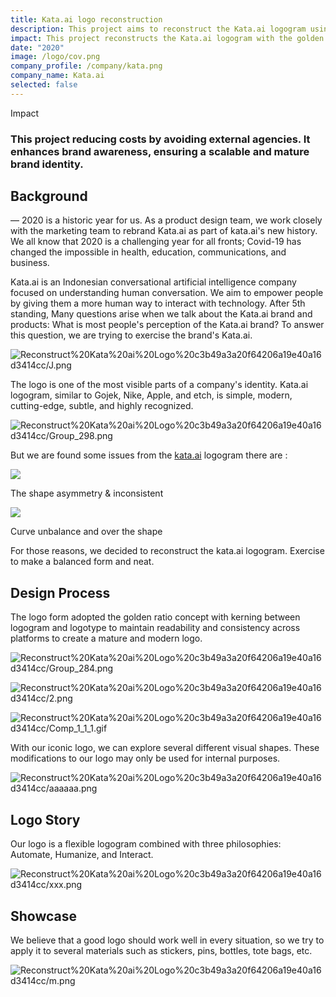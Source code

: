 ```yaml
---
title: Kata.ai logo reconstruction
description: This project aims to reconstruct the Kata.ai logogram using the golden ratio concept, enhancing brand awareness.
impact: This project reconstructs the Kata.ai logogram with the golden ratio, reducing costs by avoiding external agencies. It enhances brand awareness, ensuring a scalable and mature brand identity.
date: "2020"
image: /logo/cov.png
company_profile: /company/kata.png
company_name: Kata.ai
selected: false
---
```


<div>
<p className="mb-0 font-medium text-lg dark:text-zinc-300">Impact</p>

<h3 className=" bg-gradient-to-br from-green-600 to-sky-500 dark:from-sky-600 dark:to-pink-500 bg-clip-text text-transparent text-3xl lg:text-4xl mb-0 leading-tight">
This project reducing costs by avoiding external agencies. It enhances brand awareness, ensuring a scalable and mature brand identity.
</h3>
</div>

## Background
— 2020 is a historic year for us. As a product design team, we work closely with the marketing team to rebrand Kata.ai as part of kata.ai's new history. We all know that 2020 is a challenging year for all fronts; Covid-19 has changed the impossible in health, education, communications, and business.

Kata.ai is an Indonesian conversational artificial intelligence company focused on understanding human conversation. We aim to empower people by giving them a more human way to interact with technology. After 5th standing, Many questions arise when we talk about the Kata.ai brand and products: What is most people's perception of the Kata.ai brand? To answer this question, we are trying to exercise the brand's Kata.ai.

![Reconstruct%20Kata%20ai%20Logo%20c3b49a3a20f64206a19e40a16d3414cc/J.png](/logo//J.png)

The logo is one of the most visible parts of a company's identity. Kata.ai logogram, similar to Gojek, Nike, Apple, and etch, is simple, modern, cutting-edge, subtle, and highly recognized.

![Reconstruct%20Kata%20ai%20Logo%20c3b49a3a20f64206a19e40a16d3414cc/Group_298.png](/logo//Group_298.png)

But we are found some issues from the [kata.ai](http://kata.ai/) logogram there are :


<div className="grid grid-cols-2 gap-6 mt-6 mb-6">

<div>
<img src="/logo/Group_286.png" />
<p>The shape asymmetry & inconsistent</p>
</div>

<div>
<img src="/logo/njj.png"/>
<p>Curve unbalance and over the shape</p>
</div>




</div>

For those reasons, we decided to reconstruct the kata.ai logogram. Exercise to make a balanced form and neat.

## Design Process

The logo form adopted the golden ratio concept with kerning between logogram and logotype to maintain readability and consistency across platforms to create a mature and modern logo.

![Reconstruct%20Kata%20ai%20Logo%20c3b49a3a20f64206a19e40a16d3414cc/Group_284.png](/logo//Group_284.png)

![Reconstruct%20Kata%20ai%20Logo%20c3b49a3a20f64206a19e40a16d3414cc/2.png](/logo/2.png)

![Reconstruct%20Kata%20ai%20Logo%20c3b49a3a20f64206a19e40a16d3414cc/Comp_1_1_1.gif](/logo//Comp_1_1_1.gif)

With our iconic logo, we can explore several different visual shapes. These modifications to our logo may only be used for internal purposes.

![Reconstruct%20Kata%20ai%20Logo%20c3b49a3a20f64206a19e40a16d3414cc/aaaaaa.png](/logo//aaaaaa.png)

## Logo Story

Our logo is a flexible logogram combined with three philosophies: Automate, Humanize, and Interact.

![Reconstruct%20Kata%20ai%20Logo%20c3b49a3a20f64206a19e40a16d3414cc/xxx.png](/logo//xxx.png)

## Showcase

We believe that a good logo should work well in every situation, so we try to apply it to several materials such as stickers, pins, bottles, tote bags, etc.

![Reconstruct%20Kata%20ai%20Logo%20c3b49a3a20f64206a19e40a16d3414cc/m.png](/logo//m.png)